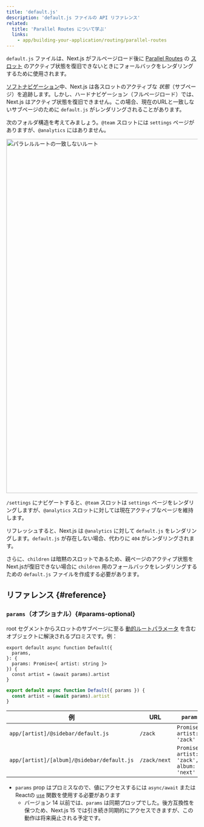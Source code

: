 ```yaml
---
title: 'default.js'
description: 'default.js ファイルの API リファレンス'
related:
  title: 'Parallel Routes について学ぶ'
  links:
    - app/building-your-application/routing/parallel-routes
---
```


`default.js` ファイルは、Next.js がフルページロード後に [Parallel Routes](/docs/app/building-your-application/routing/parallel-routes) の [スロット](/docs/app/building-your-application/routing/parallel-routes#slots) のアクティブ状態を復旧できないときにフォールバックをレンダリングするために使用されます。

[ソフトナビゲーション](/docs/app/building-your-application/routing/linking-and-navigating#5-soft-navigation)中、Next.js は各スロットのアクティブな _状態_（サブページ）を追跡します。しかし、ハードナビゲーション（フルページロード）では、Next.js はアクティブ状態を復旧できません。この場合、現在のURLと一致しないサブページのために `default.js` がレンダリングされることがあります。

次のフォルダ構造を考えてみましょう。`@team` スロットには `settings` ページがありますが、`@analytics` にはありません。

<Image
  alt="パラレルルートの一致しないルート"
  srcLight="/docs/light/parallel-routes-unmatched-routes.png"
  srcDark="/docs/dark/parallel-routes-unmatched-routes.png"
  width="1600"
  height="930"
/>

`/settings` にナビゲートすると、`@team` スロットは `settings` ページをレンダリングしますが、`@analytics` スロットに対しては現在アクティブなページを維持します。

リフレッシュすると、Next.js は `@analytics` に対して `default.js` をレンダリングします。`default.js` が存在しない場合、代わりに `404` がレンダリングされます。

さらに、`children` は暗黙のスロットであるため、親ページのアクティブ状態をNext.jsが復旧できない場合に `children` 用のフォールバックをレンダリングするための `default.js` ファイルを作成する必要があります。

## リファレンス {#reference}

### `params`（オプショナル）{#params-optional}

root セグメントからスロットのサブページに至る [動的ルートパラメータ](/docs/app/building-your-application/routing/dynamic-routes) を含むオブジェクトに解決されるプロミスです。例：

<Tabs>
<TabItem value="tsx" label="TypeScript">

```tsx title="app/[artist]/@sidebar/default.js" switcher
export default async function Default({
  params,
}: {
  params: Promise<{ artist: string }>
}) {
  const artist = (await params).artist
}
```

</TabItem>
<TabItem value="jsx" label="JavaScript">

```jsx title="app/[artist]/@sidebar/default.js" switcher
export default async function Default({ params }) {
  const artist = (await params).artist
}
```

</TabItem>
</Tabs>

| 例                                         | URL          | `params`                                     |
| ------------------------------------------ | ------------ | -------------------------------------------- |
| `app/[artist]/@sidebar/default.js`         | `/zack`      | `Promise<{ artist: 'zack' }>`                |
| `app/[artist]/[album]/@sidebar/default.js` | `/zack/next` | `Promise<{ artist: 'zack', album: 'next' }>` |

- `params` prop はプロミスなので、値にアクセスするには `async/await` またはReactの [`use`](https://react.dev/reference/react/use) 関数を使用する必要があります
  - バージョン 14 以前では、`params` は同期プロップでした。後方互換性を保つため、Next.js 15 では引き続き同期的にアクセスできますが、この動作は将来廃止される予定です。
